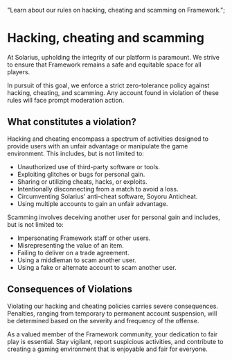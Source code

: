   "Learn about our rules on hacking, cheating and scamming on Framework.";

# Hacking, cheating and scamming

At Solarius, upholding the integrity of our platform is paramount. We strive to ensure that Framework remains a safe and equitable space for all players.

In pursuit of this goal, we enforce a strict zero-tolerance policy against hacking, cheating, and scamming. Any account found in violation of these rules will face prompt moderation action.

## What constitutes a violation?

Hacking and cheating encompass a spectrum of activities designed to provide users with an unfair advantage or manipulate the game environment. This includes, but is not limited to:

- Unauthorized use of third-party software or tools.
- Exploiting glitches or bugs for personal gain.
- Sharing or utilizing cheats, hacks, or exploits.
- Intentionally disconnecting from a match to avoid a loss.
- Circumventing Solarius' anti-cheat software, Soyoru Anticheat.
- Using multiple accounts to gain an unfair advantage.

Scamming involves deceiving another user for personal gain and includes, but is not limited to:

- Impersonating Framework staff or other users.
- Misrepresenting the value of an item.
- Failing to deliver on a trade agreement.
- Using a middleman to scam another user.
- Using a fake or alternate account to scam another user.

## Consequences of Violations

Violating our hacking and cheating policies carries severe consequences. Penalties, ranging from temporary to permanent account suspension, will be determined based on the severity and frequency of the offense.

As a valued member of the Framework community, your dedication to fair play is essential. Stay vigilant, report suspicious activities, and contribute to creating a gaming environment that is enjoyable and fair for everyone.
